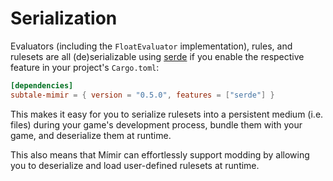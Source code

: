 
# Serialization

Evaluators (including the `FloatEvaluator` implementation), rules, and rulesets are all (de)serializable using [serde][serde] if you enable the respective feature in your project's `Cargo.toml`:

```toml
[dependencies]
subtale-mimir = { version = "0.5.0", features = ["serde"] }
```

This makes it easy for you to serialize rulesets into a persistent medium (i.e. files) during your game's development process, bundle them with your game, and deserialize them at runtime.

<Callout type="info">
    This also means that Mímir can effortlessly support modding by allowing you to deserialize and load user-defined rulesets at runtime.
</Callout>

[serde]: https://serde.rs/
